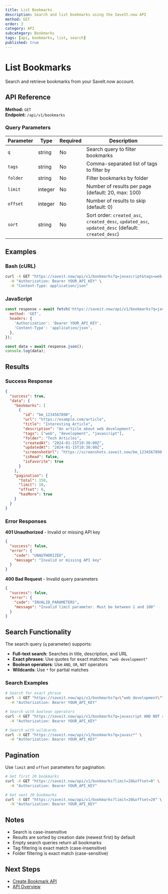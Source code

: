 ```yaml
---
title: List Bookmarks
description: Search and list bookmarks using the SaveIt.now API
method: GET
order: 3
category: API
subcategory: Bookmarks
tags: [api, bookmarks, list, search]
published: true
---
```


# List Bookmarks

Search and retrieve bookmarks from your SaveIt.now account.

## API Reference

**Method:** `GET`  
**Endpoint:** `/api/v1/bookmarks`

### Query Parameters

| Parameter | Type | Required | Description |
|-----------|------|----------|-------------|
| `q` | string | No | Search query to filter bookmarks |
| `tags` | string | No | Comma-separated list of tags to filter by |
| `folder` | string | No | Filter bookmarks by folder |
| `limit` | integer | No | Number of results per page (default: 20, max: 100) |
| `offset` | integer | No | Number of results to skip (default: 0) |
| `sort` | string | No | Sort order: `created_asc`, `created_desc`, `updated_asc`, `updated_desc` (default: `created_desc`) |

## Examples

### Bash (cURL)

```bash
curl -X GET "https://saveit.now/api/v1/bookmarks?q=javascript&tags=web,development&limit=10&sort=created_desc" \
  -H "Authorization: Bearer YOUR_API_KEY" \
  -H "Content-Type: application/json"
```

### JavaScript

```javascript
const response = await fetch('https://saveit.now/api/v1/bookmarks?q=javascript&tags=web,development&limit=10&sort=created_desc', {
  method: 'GET',
  headers: {
    'Authorization': 'Bearer YOUR_API_KEY',
    'Content-Type': 'application/json',
  },
});

const data = await response.json();
console.log(data);
```


## Results

### Success Response

```json
{
  "success": true,
  "data": {
    "bookmarks": [
      {
        "id": "bm_1234567890",
        "url": "https://example.com/article",
        "title": "Interesting Article",
        "description": "An article about web development",
        "tags": ["web", "development", "javascript"],
        "folder": "Tech Articles",
        "createdAt": "2024-01-15T10:30:00Z",
        "updatedAt": "2024-01-15T10:30:00Z",
        "screenshotUrl": "https://screenshots.saveit.now/bm_1234567890.jpg",
        "isRead": false,
        "isFavorite": true
      }
    ],
    "pagination": {
      "total": 150,
      "limit": 10,
      "offset": 0,
      "hasMore": true
    }
  }
}
```

### Error Responses

**401 Unauthorized** - Invalid or missing API key
```json
{
  "success": false,
  "error": {
    "code": "UNAUTHORIZED",
    "message": "Invalid or missing API key"
  }
}
```

**400 Bad Request** - Invalid query parameters
```json
{
  "success": false,
  "error": {
    "code": "INVALID_PARAMETERS",
    "message": "Invalid limit parameter. Must be between 1 and 100"
  }
}
```

## Search Functionality

The search query (`q` parameter) supports:

- **Full-text search**: Searches in title, description, and URL
- **Exact phrases**: Use quotes for exact matches: `"web development"`
- **Boolean operators**: Use `AND`, `OR`, `NOT` operators
- **Wildcards**: Use `*` for partial matches

### Search Examples

```bash
# Search for exact phrase
curl -X GET "https://saveit.now/api/v1/bookmarks?q=\"web development\"" \
  -H "Authorization: Bearer YOUR_API_KEY"

# Search with boolean operators
curl -X GET "https://saveit.now/api/v1/bookmarks?q=javascript AND NOT react" \
  -H "Authorization: Bearer YOUR_API_KEY"

# Search with wildcards
curl -X GET "https://saveit.now/api/v1/bookmarks?q=javasc*" \
  -H "Authorization: Bearer YOUR_API_KEY"
```

## Pagination

Use `limit` and `offset` parameters for pagination:

```bash
# Get first 20 bookmarks
curl -X GET "https://saveit.now/api/v1/bookmarks?limit=20&offset=0" \
  -H "Authorization: Bearer YOUR_API_KEY"

# Get next 20 bookmarks
curl -X GET "https://saveit.now/api/v1/bookmarks?limit=20&offset=20" \
  -H "Authorization: Bearer YOUR_API_KEY"
```

## Notes

- Search is case-insensitive
- Results are sorted by creation date (newest first) by default
- Empty search queries return all bookmarks
- Tag filtering is exact match (case-insensitive)
- Folder filtering is exact match (case-sensitive)

## Next Steps

- [Create Bookmark API](/docs/api-bookmarks-create)
- [API Overview](/docs/api-overview)